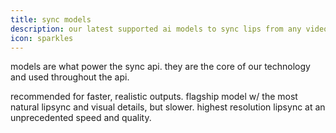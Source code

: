 ```yaml
---
title: sync models
description: our latest supported ai models to sync lips from any video to any audio
icon: sparkles
---
```


models are what power the sync api. they are the core of our technology and used throughout the api.

<CardGroup cols={3} rows={1}>
  <Card title="lipsync-1.7.1" icon="rocket" href="/models/1.7.1">
    recommended for faster, realistic outputs.
  </Card>
  <Card title="lipsync-1.8.0" icon="circle-check" href="/models/1.8.0">
    flagship model w/ the most natural lipsync and visual details, but slower.
  </Card>
  <Card title="lipsync-1.9.0-beta" icon="star" href="/models/1.9.0">
    highest resolution lipsync at an unprecedented speed and quality.
  </Card>
</CardGroup>
